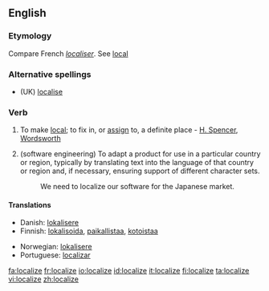 ==English==

===Etymology===
Compare French ''[[localiser]]''. See [[local]]

===Alternative spellings===
*(UK) [[localise]]

===Verb===
{{en-verb|localiz|ing}}

# {{transitive}} To make [[local]]; to fix in, or [[assign]] to, a definite place - [[H. Spencer]], [[Wordsworth]]
#(software engineering) To adapt a product for use in a particular country or region, typically by translating text into the language of that country or region and, if necessary, ensuring support of different character sets.
#:We need to localize our software for the Japanese market.

====Translations====
{{top}}
*Danish: [[lokalisere]]
*Finnish: [[lokalisoida]], [[paikallistaa]], [[kotoistaa]]
{{mid}}
*Norwegian: [[lokalisere]]
*Portuguese: [[localizar]]
{{bottom}}

[[fa:localize]]
[[fr:localize]]
[[io:localize]]
[[id:localize]]
[[it:localize]]
[[fi:localize]]
[[ta:localize]]
[[vi:localize]]
[[zh:localize]]